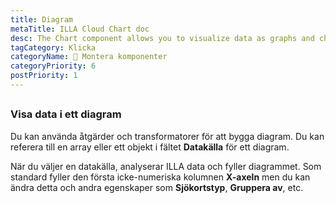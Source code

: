 ```yaml
---
title: Diagram
metaTitle: ILLA Cloud Chart doc
desc: The Chart component allows you to visualize data as graphs and charts. It's built using Chart.js.
tagCategory: Klicka
categoryName: 🧬 Montera komponenter
categoryPriority: 6
postPriority: 1
---
```


## <h2 hidden>Chart</h2>

### Visa data i ett diagram

Du kan använda åtgärder och transformatorer för att bygga diagram. Du kan referera till en array eller ett objekt i fältet **Datakälla** för ett diagram. 

När du väljer en datakälla, analyserar ILLA data och fyller diagrammet. Som standard fyller den första icke-numeriska kolumnen **X-axeln** men du kan ändra detta och andra egenskaper som **Sjökortstyp**, **Gruppera av**, etc.

<img src='https://cdn.illacloud.com/official-website/img/docs/assemble/chart1.png' alt="" />

<img src='https://cdn.illacloud.com/official-website/img/docs/assemble/chart2.png' alt="" />
